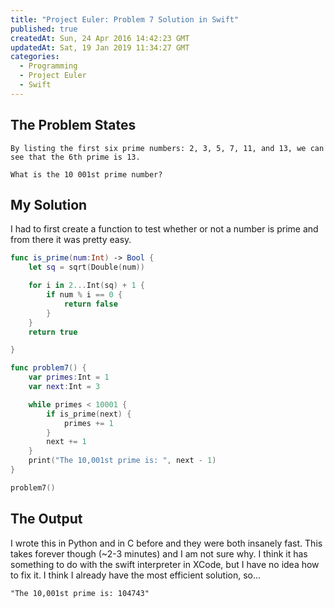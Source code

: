```yaml
---
title: "Project Euler: Problem 7 Solution in Swift"
published: true
createdAt: Sun, 24 Apr 2016 14:42:23 GMT
updatedAt: Sat, 19 Jan 2019 11:34:27 GMT
categories:
  - Programming
  - Project Euler
  - Swift
---
```


## The Problem States

```text
By listing the first six prime numbers: 2, 3, 5, 7, 11, and 13, we can see that the 6th prime is 13.

What is the 10 001st prime number?
```

## My Solution

I had to first create a function to test whether or not a number is prime and from there it was pretty easy.

```swift
func is_prime(num:Int) -> Bool {
    let sq = sqrt(Double(num))

    for i in 2...Int(sq) + 1 {
        if num % i == 0 {
            return false
        }
    }
    return true

}

func problem7() {
    var primes:Int = 1
    var next:Int = 3

    while primes < 10001 {
        if is_prime(next) {
            primes += 1
        }
        next += 1
    }
    print("The 10,001st prime is: ", next - 1)
}

problem7()
```

## The Output

I wrote this in Python and in C before and they were both insanely fast. This takes forever though (~2-3 minutes) and
I am not sure why. I think it has something to do with the swift interpreter in XCode, but I have no idea how to fix
it. I think I already have the most efficient solution, so...

```text
"The 10,001st prime is: 104743"
```
